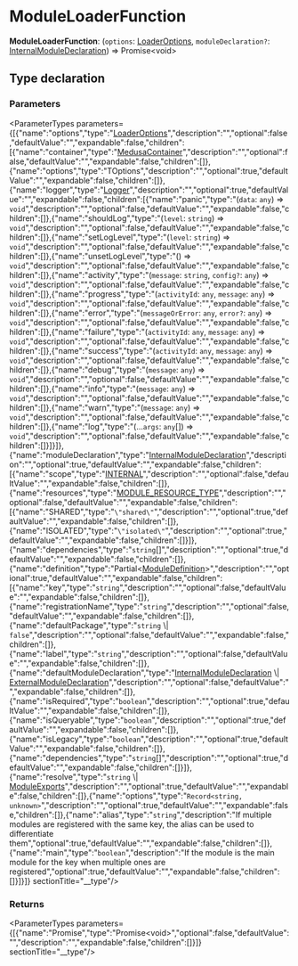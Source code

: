 
# ModuleLoaderFunction

 **ModuleLoaderFunction**: (`options`: [LoaderOptions](types.ModulesSdkTypes.LoaderOptions.mdx), `moduleDeclaration?`: [InternalModuleDeclaration](types.ModulesSdkTypes.InternalModuleDeclaration.mdx)) => Promise&#60;void&#62;

## Type declaration

### Parameters

<ParameterTypes parameters={[{"name":"options","type":"[LoaderOptions](types.ModulesSdkTypes.LoaderOptions.mdx)","description":"","optional":false,"defaultValue":"","expandable":false,"children":[{"name":"container","type":"[MedusaContainer](../../CommonTypes/types/types.CommonTypes.MedusaContainer.mdx)","description":"","optional":false,"defaultValue":"","expandable":false,"children":[]},{"name":"options","type":"TOptions","description":"","optional":true,"defaultValue":"","expandable":false,"children":[]},{"name":"logger","type":"[Logger](../../LoggerTypes/interfaces/types.LoggerTypes.Logger.mdx)","description":"","optional":true,"defaultValue":"","expandable":false,"children":[{"name":"panic","type":"(`data`: `any`) => `void`","description":"","optional":false,"defaultValue":"","expandable":false,"children":[]},{"name":"shouldLog","type":"(`level`: `string`) => `void`","description":"","optional":false,"defaultValue":"","expandable":false,"children":[]},{"name":"setLogLevel","type":"(`level`: `string`) => `void`","description":"","optional":false,"defaultValue":"","expandable":false,"children":[]},{"name":"unsetLogLevel","type":"() => `void`","description":"","optional":false,"defaultValue":"","expandable":false,"children":[]},{"name":"activity","type":"(`message`: `string`, `config?`: `any`) => `void`","description":"","optional":false,"defaultValue":"","expandable":false,"children":[]},{"name":"progress","type":"(`activityId`: `any`, `message`: `any`) => `void`","description":"","optional":false,"defaultValue":"","expandable":false,"children":[]},{"name":"error","type":"(`messageOrError`: `any`, `error?`: `any`) => `void`","description":"","optional":false,"defaultValue":"","expandable":false,"children":[]},{"name":"failure","type":"(`activityId`: `any`, `message`: `any`) => `void`","description":"","optional":false,"defaultValue":"","expandable":false,"children":[]},{"name":"success","type":"(`activityId`: `any`, `message`: `any`) => `void`","description":"","optional":false,"defaultValue":"","expandable":false,"children":[]},{"name":"debug","type":"(`message`: `any`) => `void`","description":"","optional":false,"defaultValue":"","expandable":false,"children":[]},{"name":"info","type":"(`message`: `any`) => `void`","description":"","optional":false,"defaultValue":"","expandable":false,"children":[]},{"name":"warn","type":"(`message`: `any`) => `void`","description":"","optional":false,"defaultValue":"","expandable":false,"children":[]},{"name":"log","type":"(...`args`: `any`[]) => `void`","description":"","optional":false,"defaultValue":"","expandable":false,"children":[]}]}]},{"name":"moduleDeclaration","type":"[InternalModuleDeclaration](types.ModulesSdkTypes.InternalModuleDeclaration.mdx)","description":"","optional":true,"defaultValue":"","expandable":false,"children":[{"name":"scope","type":"[INTERNAL](../enums/types.ModulesSdkTypes.MODULE_SCOPE.mdx#internal)","description":"","optional":false,"defaultValue":"","expandable":false,"children":[]},{"name":"resources","type":"[MODULE_RESOURCE_TYPE](../enums/types.ModulesSdkTypes.MODULE_RESOURCE_TYPE.mdx)","description":"","optional":false,"defaultValue":"","expandable":false,"children":[{"name":"SHARED","type":"`\"shared\"`","description":"","optional":true,"defaultValue":"","expandable":false,"children":[]},{"name":"ISOLATED","type":"`\"isolated\"`","description":"","optional":true,"defaultValue":"","expandable":false,"children":[]}]},{"name":"dependencies","type":"`string`[]","description":"","optional":true,"defaultValue":"","expandable":false,"children":[]},{"name":"definition","type":"Partial&#60;[ModuleDefinition](types.ModulesSdkTypes.ModuleDefinition.mdx)&#62;","description":"","optional":true,"defaultValue":"","expandable":false,"children":[{"name":"key","type":"`string`","description":"","optional":false,"defaultValue":"","expandable":false,"children":[]},{"name":"registrationName","type":"`string`","description":"","optional":false,"defaultValue":"","expandable":false,"children":[]},{"name":"defaultPackage","type":"`string` \\| `false`","description":"","optional":false,"defaultValue":"","expandable":false,"children":[]},{"name":"label","type":"`string`","description":"","optional":false,"defaultValue":"","expandable":false,"children":[]},{"name":"defaultModuleDeclaration","type":"[InternalModuleDeclaration](types.ModulesSdkTypes.InternalModuleDeclaration.mdx) \\| [ExternalModuleDeclaration](types.ModulesSdkTypes.ExternalModuleDeclaration.mdx)","description":"","optional":false,"defaultValue":"","expandable":false,"children":[]},{"name":"isRequired","type":"`boolean`","description":"","optional":true,"defaultValue":"","expandable":false,"children":[]},{"name":"isQueryable","type":"`boolean`","description":"","optional":true,"defaultValue":"","expandable":false,"children":[]},{"name":"isLegacy","type":"`boolean`","description":"","optional":true,"defaultValue":"","expandable":false,"children":[]},{"name":"dependencies","type":"`string`[]","description":"","optional":true,"defaultValue":"","expandable":false,"children":[]}]},{"name":"resolve","type":"`string` \\| [ModuleExports](types.ModulesSdkTypes.ModuleExports.mdx)","description":"","optional":true,"defaultValue":"","expandable":false,"children":[]},{"name":"options","type":"`Record<string, unknown>`","description":"","optional":true,"defaultValue":"","expandable":false,"children":[]},{"name":"alias","type":"`string`","description":"If multiple modules are registered with the same key, the alias can be used to differentiate them","optional":true,"defaultValue":"","expandable":false,"children":[]},{"name":"main","type":"`boolean`","description":"If the module is the main module for the key when multiple ones are registered","optional":true,"defaultValue":"","expandable":false,"children":[]}]}]}  sectionTitle="__type"/>

### Returns

<ParameterTypes parameters={[{"name":"Promise","type":"Promise&#60;void&#62;","optional":false,"defaultValue":"","description":"","expandable":false,"children":[]}]}  sectionTitle="__type"/>
